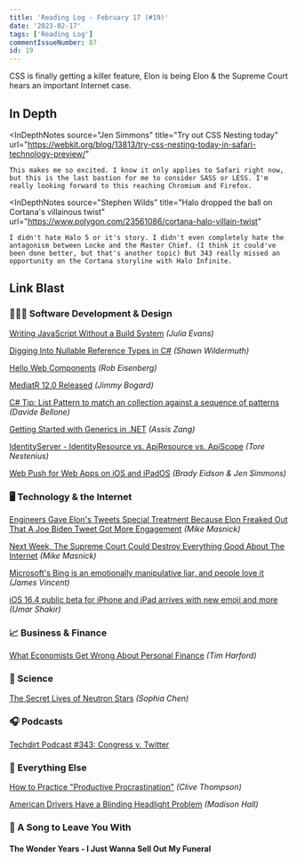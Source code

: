 ```yaml
---
title: 'Reading Log - February 17 (#19)'
date: '2023-02-17'
tags: ['Reading Log']
commentIssueNumber: 87
id: 19
---
```



CSS is finally getting a killer feature, Elon is being Elon & the Supreme Court hears an important Internet case.

## In Depth

<InDepthNotes
    source="Jen Simmons"
    title="Try out CSS Nesting today"
    url="https://webkit.org/blog/13813/try-css-nesting-today-in-safari-technology-preview/"
>
    This makes me so excited. I know it only applies to Safari right now, but this is the last bastion for me to consider SASS or LESS. I'm really looking forward to this reaching Chromium and Firefox.
</InDepthNotes>

<InDepthNotes
    source="Stephen Wilds"
    title="Halo dropped the ball on Cortana's villainous twist"
    url="https://www.polygon.com/23561086/cortana-halo-villain-twist"
>
    I didn't hate Halo 5 or it's story. I didn't even completely hate the antagonism between Locke and the Master Chief. (I think it could've been done better, but that's another topic) But 343 really missed an opportunity on the Cortana storyline with Halo Infinite.
</InDepthNotes>

## Link Blast

### 👨🏼‍💻 Software Development & Design

[Writing JavaScript Without a Build System](https://jvns.ca/blog/2023/02/16/writing-javascript-without-a-build-system/) *(Julia Evans)*

[Digging Into Nullable Reference Types in C#](https://wildermuth.com/2023/02/13/nullable-reference-types-in-csharp/) *(Shawn Wildermuth)*

[Hello Web Components](https://eisenbergeffect.medium.com/hello-web-components-795ed1bd108e) *(Rob Eisenberg)*

[MediatR 12.0 Released](https://jimmybogard.com/mediatr-12-0-released/) *(Jimmy Bogard)*

[C# Tip: List Pattern to match an collection against a sequence of patterns](https://www.code4it.dev/csharptips/list-pattern) *(Davide Bellone)*

[Getting Started with Generics in .NET](https://www.telerik.com/blogs/getting-started-generics-dotnet) *(Assis Zang)*

[IdentityServer - IdentityResource vs. ApiResource vs. ApiScope](https://nestenius.se/2023/02/02/identityserver-identityresource-vs-apiresource-vs-apiscope/) *(Tore Nestenius)*

[Web Push for Web Apps on iOS and iPadOS](https://webkit.org/blog/13878/web-push-for-web-apps-on-ios-and-ipados/) *(Brady Eidson & Jen Simmons)*

### 🖥 Technology & the Internet

[Engineers Gave Elon's Tweets Special Treatment Because Elon Freaked Out That A Joe Biden Tweet Got More Engagement](https://www.techdirt.com/2023/02/15/engineers-gave-elons-tweets-special-treatment-because-elon-freaked-out-that-a-joe-biden-tweet-got-more-engagement/) *(Mike Masnick)*

[Next Week, The Supreme Court Could Destroy Everything Good About The Internet](https://www.techdirt.com/2023/02/17/next-week-the-supreme-court-could-destroy-everything-good-about-the-internet/) *(Mike Masnick)*

[Microsoft's Bing is an emotionally manipulative liar, and people love it](https://www.theverge.com/2023/2/15/23599072/microsoft-ai-bing-personality-conversations-spy-employees-webcams) *(James Vincent)*

[iOS 16.4 public beta for iPhone and iPad arrives with new emoji and more](https://www.theverge.com/2023/2/17/23604664/apple-iphone-ios-16-4-ipad-public-beta-test-update) *(Umar Shakir)*

### 📈 Business & Finance

[What Economists Get Wrong About Personal Finance](https://timharford.com/2023/02/what-economists-get-wrong-about-personal-finance/) *(Tim Harford)*

### 🔬 Science

[The Secret Lives of Neutron Stars](https://arstechnica.com/science/2023/02/the-secret-lives-of-neutron-stars/) *(Sophia Chen)*

### 🎧 Podcasts

[Techdirt Podcast #343: Congress v. Twitter](https://www.techdirt.com/2023/02/14/techdirt-podcast-episode-343-congress-v-twitter/)

### 🎒 Everything Else

[How to Practice "Productive Procrastination"](https://clivethompson.medium.com/how-to-practice-productive-procrastination-e2522247bd07) *(Clive Thompson)*

[American Drivers Have a Blinding Headlight Problem](https://www.businessinsider.com/american-drivers-have-a-blinding-headlight-problem-2023-2) *(Madison Hall)*

### 🎵 A Song to Leave You With

#### The Wonder Years - I Just Wanna Sell Out My Funeral

<YouTubeEmbed
    id="rwrsrsauHfI"
    title="The Wonder Years - I Just Wanna Sell Out My Funeral"
/>